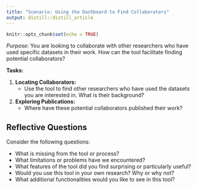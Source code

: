 ```yaml
---
title: "Scenario: Using the Dashboard to Find Collaborators"
output: distill::distill_article
---
```


```r
knitr::opts_chunk$set(echo = TRUE)
```

*Purpose:* You are looking to collaborate with other researchers who have used specific datasets in their work. How can the tool facilitate finding potential collaborators?

**Tasks:**

1. **Locating Collaborators:**
    - Use the tool to find other researchers who have used the datasets you are interested in. What is their background?

2. **Exploring Publications:**
    - Where have these potential collaborators published their work?

## Reflective Questions

Consider the following questions:

- What is missing from the tool or process?
- What limitations or problems have we encountered?
- What features of the tool did you find surprising or particularly useful?
- Would you use this tool in your own research? Why or why not?
- What additional functionalities would you like to see in this tool?
